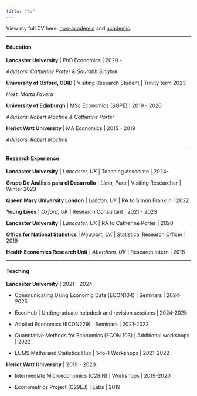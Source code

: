 ```yaml
---
title: "CV"
---
```


View my full CV here: [non-academic](https://gerrymcquade.github.io/cv/GM_cv_nonac.pdf) and [academic](https://gerrymcquade.github.io/cv/GM_cv.pdf).

------------------------------------------------------------------------

#### Education

**Lancaster University** \| PhD Economics \| 2020 -

*Advisors: Catherine Porter & Saurabh Singhal*

**University of Oxford, ODID** \| Visiting Research Student \| Trinity term 2023

*Host: Marta Favara*

**University of Edinburgh** \| MSc Economics (SGPE) \| 2019 - 2020

*Advisors: Robert Mochrie & Catherine Porter*

**Heriot Watt University** \| MA Economics \| 2015 - 2019

*Advisors: Robert Mochrie*

------------------------------------------------------------------------

#### Research Experience

**Lancaster University** \| *Lancaster, UK* \| Teaching Associate \| 2024-

**Grupo De Análisis para el Desarrollo** \| *Lima, Peru* \| Visiting Researcher \| Winter 2023

**Queen Mary University London** \| *London, UK* \| RA to Simon Franklin \| 2022

**Young Lives** \| *Oxford, UK* \| Research Consultant \| 2021 - 2023

**Lancaster University** \| *Lancaster, UK* \| RA to Catherine Porter \| 2020

**Office for National Statistics** \| *Newport, UK* \| Statistical Research Officer \| 2019

**Health Economics Research Unit** \| *Aberdeen, UK* \| Research Intern \| 2018

------------------------------------------------------------------------

#### Teaching

**Lancaster University** \| 2021 - 2024

-   Communicating Using Economic Data (ECON104) \| Seminars \| 2024-2025

-   EconHub \| Undergraduate helpdesk and revision sessions \| 2024-2025

-   Applied Economics (ECON229) \| Seminars \| 2021-2022

-   Quantitative Methods for Economics (ECON 103) \| Additional workshops \| 2022

-   LUMS Maths and Statistics Hub \| 1-to-1 Workshops \| 2021-2022

**Heriot Watt University** \| 2019 - 2020

-   Intermediate Microeconomics (C28IN) \| Workshops \| 2019-2020

-   Econometrics Project (C29EJ) \| Labs \| 2019
